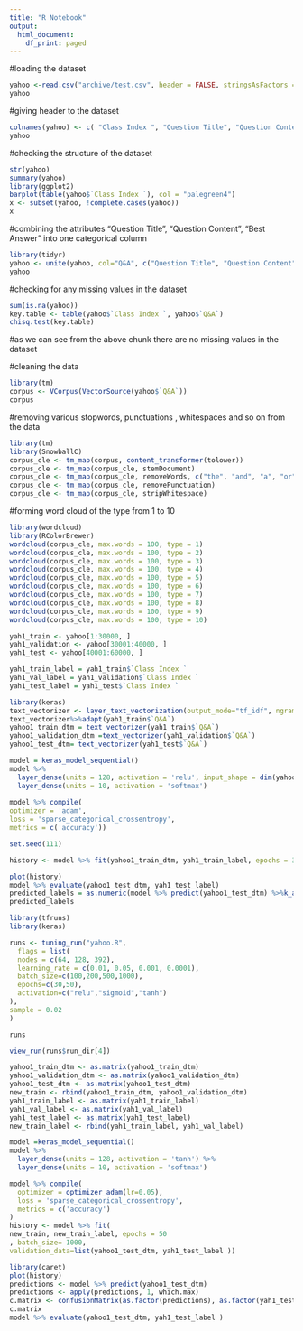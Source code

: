 ```yaml
---
title: "R Notebook"
output:
  html_document:
    df_print: paged
---
```

#loading the dataset
```r
yahoo <-read.csv("archive/test.csv", header = FALSE, stringsAsFactors = TRUE, sep = ",", dec = ".", strip.white=TRUE, fileEncoding="latin1")
yahoo
```
#giving header to the dataset
```r
colnames(yahoo) <- c( "Class Index ", "Question Title", "Question Content", "Best Answer")
yahoo
```
#checking the structure of the dataset
```r
str(yahoo)
summary(yahoo)
library(ggplot2)
barplot(table(yahoo$`Class Index `), col = "palegreen4")
x <- subset(yahoo, !complete.cases(yahoo))
x

```
#combining the attributes "Question Title", "Question Content", "Best Answer" into one categorical column
```r
library(tidyr)
yahoo <- unite(yahoo, col="Q&A", c("Question Title", "Question Content", "Best Answer"), sep = '    -----    ')
yahoo
```
#checking for any missing values in the dataset
```r
sum(is.na(yahoo))
key.table <- table(yahoo$`Class Index `, yahoo$`Q&A`)
chisq.test(key.table)
```

#as we can see from the above chunk there are no missing values in the dataset


#cleaning the data
```r
library(tm)
corpus <- VCorpus(VectorSource(yahoo$`Q&A`))
corpus
```

#removing various stopwords, punctuations , whitespaces and so on from the data
```r
library(tm)
library(SnowballC)
corpus_cle <- tm_map(corpus, content_transformer(tolower)) 
corpus_cle <- tm_map(corpus_cle, stemDocument)
corpus_cle <- tm_map(corpus_cle, removeWords, c("the", "and", "a", "or", stopwords("english")))
corpus_cle <- tm_map(corpus_cle, removePunctuation)
corpus_cle <- tm_map(corpus_cle, stripWhitespace)
```

#forming word cloud of the type from 1 to 10 
```r
library(wordcloud)
library(RColorBrewer)
wordcloud(corpus_cle, max.words = 100, type = 1)
wordcloud(corpus_cle, max.words = 100, type = 2)
wordcloud(corpus_cle, max.words = 100, type = 3)
wordcloud(corpus_cle, max.words = 100, type = 4)
wordcloud(corpus_cle, max.words = 100, type = 5)
wordcloud(corpus_cle, max.words = 100, type = 6)
wordcloud(corpus_cle, max.words = 100, type = 7)
wordcloud(corpus_cle, max.words = 100, type = 8)
wordcloud(corpus_cle, max.words = 100, type = 9)
wordcloud(corpus_cle, max.words = 100, type = 10)
```


```r
yah1_train <- yahoo[1:30000, ]
yah1_validation <- yahoo[30001:40000, ]
yah1_test <- yahoo[40001:60000, ]

yah1_train_label = yah1_train$`Class Index `
yah1_val_label = yah1_validation$`Class Index `
yah1_test_label = yah1_test$`Class Index `

```

```r
library(keras)
text_vectorizer <- layer_text_vectorization(output_mode="tf_idf", ngrams =2, max_tokens = 5000)
text_vectorizer%>%adapt(yah1_train$`Q&A`)
yahoo1_train_dtm = text_vectorizer(yah1_train$`Q&A`) 
yahoo1_validation_dtm =text_vectorizer(yah1_validation$`Q&A`) 
yahoo1_test_dtm= text_vectorizer(yah1_test$`Q&A`)
```

```r
model = keras_model_sequential()
model %>%
  layer_dense(units = 128, activation = 'relu', input_shape = dim(yahoo1_train_dtm)[2]) %>%
  layer_dense(units = 10, activation = 'softmax')
  
model %>% compile(
optimizer = 'adam', 
loss = 'sparse_categorical_crossentropy',
metrics = c('accuracy'))

set.seed(111)

history <- model %>% fit(yahoo1_train_dtm, yah1_train_label, epochs = 30, batch_size=100, validation_data=list(yahoo1_validation_dtm, yah1_val_label))
```

```r
plot(history)
model %>% evaluate(yahoo1_test_dtm, yah1_test_label)
predicted_labels = as.numeric(model %>% predict(yahoo1_test_dtm) %>%k_argmax())
predicted_labels
```

```r
library(tfruns)
library(keras)

runs <- tuning_run("yahoo.R",
  flags = list(
  nodes = c(64, 128, 392),
  learning_rate = c(0.01, 0.05, 0.001, 0.0001),
  batch_size=c(100,200,500,1000),
  epochs=c(30,50),
  activation=c("relu","sigmoid","tanh")
),
sample = 0.02
)
```

```r
runs
```

```r
view_run(runs$run_dir[4])
```

```r
yahoo1_train_dtm <- as.matrix(yahoo1_train_dtm)
yahoo1_validation_dtm <- as.matrix(yahoo1_validation_dtm)
yahoo1_test_dtm <- as.matrix(yahoo1_test_dtm)
new_train <- rbind(yahoo1_train_dtm, yahoo1_validation_dtm)
yah1_train_label <- as.matrix(yah1_train_label)
yah1_val_label <- as.matrix(yah1_val_label)
yah1_test_label <- as.matrix(yah1_test_label)
new_train_label <- rbind(yah1_train_label, yah1_val_label)
```

```r
model =keras_model_sequential() 
model %>%
  layer_dense(units = 128, activation = 'tanh') %>%
  layer_dense(units = 10, activation = 'softmax')

model %>% compile(
  optimizer = optimizer_adam(lr=0.05),
  loss = 'sparse_categorical_crossentropy',
  metrics = c('accuracy')
)
history <- model %>% fit(
new_train, new_train_label, epochs = 50
, batch_size= 1000,
validation_data=list(yahoo1_test_dtm, yah1_test_label ))

```

```r
library(caret)
plot(history)
predictions <- model %>% predict(yahoo1_test_dtm)
predictions <- apply(predictions, 1, which.max)
c.matrix <- confusionMatrix(as.factor(predictions), as.factor(yah1_test_label))
c.matrix
model %>% evaluate(yahoo1_test_dtm, yah1_test_label )
```





